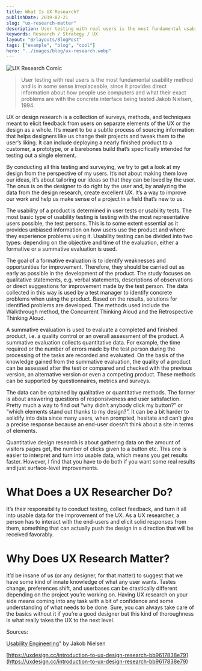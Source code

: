 ```yaml
---
title: What Is UX Research?
publishDate: 2019-02-21
slug: "ux-research-matter"
description: User testing with real users is the most fundamental usability method and is in some sense irreplaceable, since it provides direct information about how people use computers and what their exact problems are with the concrete interface being tested.
keywords: Research / Strategy / UX
layout: "@/layouts/BlogPost"
tags: ["example", "blog", "cool"]
hero: "../images/blog/ux-research.webp"
---
```


<img src="../images/blog/ux-research.webp" alt="UX Research Comic"/>

> User testing with real users is the most fundamental usability method and is in some sense irreplaceable, since it provides direct information about how people use computers and what their exact problems are with the concrete interface being tested
> Jakob Nielsen, 1994.

UX or design research is a collection of surveys, methods, and techniques meant to elicit feedback from users on separate elements of the UX or the design as a whole. It’s meant to be a subtle process of sourcing information that helps designers like us change their projects and tweak them to the user’s liking. It can include deploying a nearly finished product to a customer, a prototype, or a barebones build that’s specifically intended for testing out a single element.

By conducting all this testing and surveying, we try to get a look at my design from the perspective of my users. It’s not about making them love our ideas, it’s about tailoring our ideas so that they can be loved by the user. The onus is on the designer to do right by the user and, by analyzing the data from the design research, create excellent UX. It’s a way to improve our work and help us make sense of a project in a field that’s new to us.

The usability of a product is determined in user tests or usability tests. The most basic type of usability testing is testing with the most representative users possible, the test persons. This is to some extent essential as it provides unbiased information on how users use the product and where they experience problems using it. Usability testing can be divided into two types: depending on the objective and time of the evaluation, either a formative or a summative evaluation is used.

The goal of a formative evaluation is to identify weaknesses and opportunities for improvement. Therefore, they should be carried out as early as possible in the development of the product. The study focuses on qualitative statements, e.g. verbal statements, descriptions of observations or direct suggestions for improvement made by the test person. The data collected in this way is used by a test manager to identify concrete problems when using the product. Based on the results, solutions for identified problems are developed. The methods used include the Walkthrough method, the Concurrent Thinking Aloud and the Retrospective Thinking Aloud.

A summative evaluation is used to evaluate a completed and finished product, i.e. a quality control or an overall assessment of the product. A summative evaluation collects quantitative data. For example, the time required or the number of errors made by the test person during the processing of the tasks are recorded and evaluated. On the basis of the knowledge gained from the summative evaluation, the quality of a product can be assessed after the test or compared and checked with the previous version, an alternative version or even a competing product. These methods can be supported by questionnaires, metrics and surveys.

The data can be optained by qualitative or quantitative methods. The former is about answering questions of responsiveness and user satisfaction. Pretty much a way to find out “why didn’t anybody click my button?” or “which elements stand out thanks to my design?”. It can be a bit harder to solidify into data since many users, when prompted, hesitate and can’t give a precise response because an end-user doesn’t think about a site in terms of elements.

Quantitative design research is about gathering data on the amount of visitors pages get, the number of clicks given to a button etc. This one is easier to interpret and turn into usable data, which means you get results faster. However, I find that you have to do both if you want some real results and just surface-level improvements.

# What Does a UX Researcher Do?

It’s their responsibility to conduct testing, collect feedback, and turn it all into usable data for the improvement of the UX. As a UX researcher, a person has to interact with the end-users and elicit solid responses from them, something that can actually push the design in a direction that will be received favorably.

# Why Does UX Research Matter?

It’d be insane of us (or any designer, for that matter) to suggest that we have some kind of innate knowledge of what any user wants. Tastes change, preferences shift, and userbases can be drastically different depending on the project you’re working on. Having UX research on your side means coming into any task with a bit of confidence and some understanding of what needs to be done. Sure, you can always take care of the basics without it if you’re a good designer but this kind of thoroughness is what really takes the UX to the next level.

Sources:

[Usability Engineering](https://books.google.de/books?id=95As2OF67f0C&pg=PA165&lpg=PA165&dq#v=onepage&q&f=false)" by Jakob Nielsen

[https://uxdesign.cc/introduction-to-ux-design-research-bb9617838e79](https://uxdesign.cc/introduction-to-ux-design-research-bb9617838e79)

[](https://intranet.easy.de/display/UE/UX+Research)
